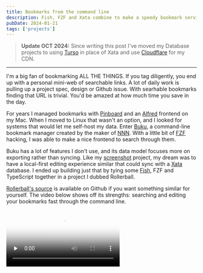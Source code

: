 ```yaml
---
title: Bookmarks from the command line
description: Fish, FZF and Xata combine to make a speedy bookmark service
pubDate: 2024-01-21
tags: ['projects']
---
```


> **Update OCT 2024:** Since writing this post I've moved my Database projects to using [Turso](https://turso.dev) in place of Xata and use [Cloudflare](https://cloudflare.com) for my CDN.

---

I'm a big fan of bookmarking ALL THE THINGS. If you tag diligently, you end up with a personal mini-web of searchable links. A lot of daily work is pulling up a project spec, design or Github issue. With searhable bookmarks finding that URL is trivial. You'd be amazed at how much time you save in the day.

For years I managed bookmarks with [Pinboard](https://pinboard.in/) and an [Alfred](https://www.alfredapp.com/) frontend on my Mac. When I moved to Linux that wasn't an option, and I looked for systems that would let me self-host my data. Enter [Buku](https://github.com/jarun/buku), a command-line bookmark manager created by the maker of [NNN](https://github.com/jarun/nnn). With a little bit of [FZF](https://github.com/junegunn/fzf) hacking, I was able to make a nice frontend to search through them.

Buku has a lot of features I don't use, and its data model focuses more on exporting rather than syncing. Like my [screenshot](/posts/screenshot-app) project, my dream was to have a local-first editing experience similar that could sync with a [Xata](https://xata.io) database. I ended up building just that by tying some [Fish](https://fishshell.com/), FZF and TypeScript together in a project I dubbed Rollerball.

[Rollerball's source](https://github.com/snide/rollerball) is available on Github if you want something similar for yourself. The video below shows off its strengths: searching and editing your bookmarks fast through the command line.

<video controls preload="none" poster="https://files.davesnider.com/2024OCT/rZR3QNX3kc6hOl7C.jpg">
  <source src="https://files.davesnider.com/2024OCT/dzLFn1xcT9oPwCKD.mp4" type="video/mp4" />
</video>
